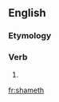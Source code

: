 ==English==

===Etymology===
{{suffix|shame|eth|alt2=(e)th}}

===Verb===
{{en-verb form}}

# {{en-archaic third-person singular of|shame}}

[[fr:shameth]]